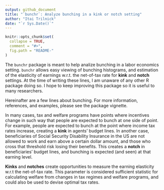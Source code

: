 ```yaml
---
output: github_document
title: "`bunchr`: Analyze bunching in a kink or notch setting"
author: "Itai Trilnick"
date: "`r Sys.Date()`"
---
```


<!-- README.md is generated from README.Rmd. Please edit that file -->

```r
knitr::opts_chunk$set(
  collapse = TRUE,
  comment = "#>",
  fig.path = "README-"
)
```
The `bunchr` package is meant to help analize bunching in a labor economics setting. `bunchr` allows easy viewing of bunching histograms, and estimation of the elasticity of earnings w.r.t. the net-of-tax rate for __kink__ and __notch__ settings. At the time of writing these lines, I am unaware of any other R package doing so. I hope to keep improving this package so it is useful to many researchers.

Hereinafter are a few lines about bunching. For more information, references, and examples, please see the package vignette.

In many cases, tax and welfare programs have points where incentives change in such way that people are expected to bunch at one side of point. For example, people are expected to bunch at the point where income tax rates increase, creating a __kink__ in agents' budget lines. In another case, beneficiaries of Social Security Disability Insurance in the US are not allowed to work and earn above a certain dollar amount, and those who cross that threshold risk losing their benefits. This creates a __notch__ in beneficiaries' budget lines, and bunching is expected (and seen) at that earning level.

__Kinks__ and __notches__ create opportunities to measure the earning elasticity w.r.t the net-of-tax rate. This parameter is considered sufficient statistic for calculating welfare from changes in tax regimes and welfare programs, and could also be used to devise optimal tax rates.




